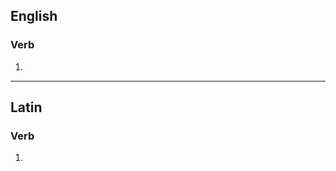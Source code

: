 ==English==

===Verb===
{{head|en|verb form}}

# {{en-third-person singular of|intervise}}

----

==Latin==

===Verb===
{{la-verb-form|intervīsēs}}

# {{inflection of|intervīsō||2|s|futr|actv|indc|lang=la}}
